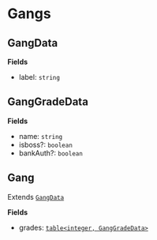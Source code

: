 # Gangs

## GangData

**Fields**

- label: `string`

## GangGradeData

**Fields**

- name: `string`
- isboss?: `boolean`
- bankAuth?: `boolean`

## Gang

Extends [`GangData`](#gangdata)

**Fields**

- grades: [`table<integer, GangGradeData>`](#ganggradedata)
